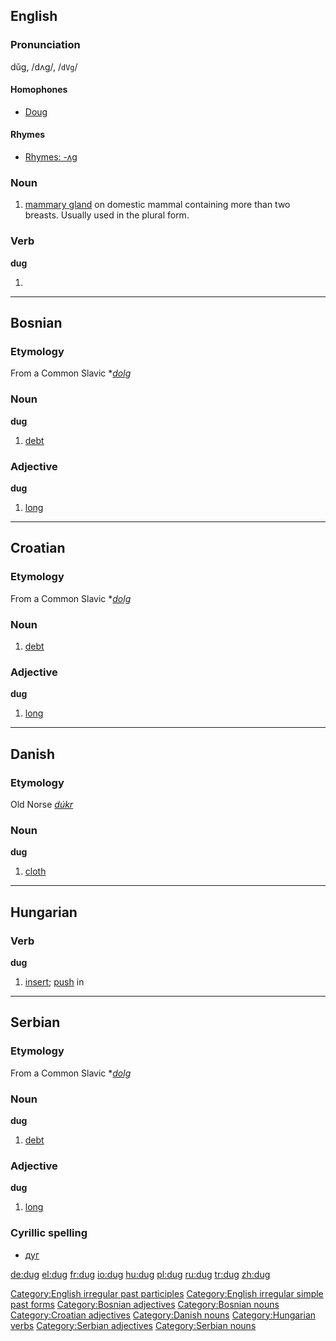 ==English==

===Pronunciation===
dŭg, /dʌɡ/, /<tt>dVg</tt>/

====Homophones====
*[[Doug]]

====Rhymes====
{{rfc-header|Rhymes}}
*[[Rhymes:English:-ʌɡ|Rhymes: -ʌɡ]]

===Noun===
{{en-noun}}

# [[mammary gland]] on domestic mammal containing more than two breasts. Usually used in the plural form.

===Verb===
'''dug'''

# {{past of|[[dig]]}}

[[Category:English irregular past participles]]
[[Category:English irregular simple past forms]]

----

==Bosnian==

===Etymology===
From a Common Slavic *''[[dolg]]''

===Noun===
'''dug''' {{m}}

# [[debt]]

===Adjective===
'''dug''' {{m}}

# [[long]]

[[Category:Bosnian adjectives]]
[[Category:Bosnian nouns]]

----

==Croatian==

===Etymology===
From a Common Slavic *''[[dolg]]''

===Noun===
{{hr-noun|g=m|dugovi}}

# [[debt]]

===Adjective===
'''dug''' {{m}}

# [[long]]

[[Category:Croatian adjectives]]

----

==Danish==

===Etymology===
Old Norse ''[[dúkr]]''

===Noun===
'''dug'''

# [[cloth]]

[[Category:Danish nouns]]

----

==Hungarian==

===Verb===
'''dug'''

# [[insert]]; [[push]] in

[[Category:Hungarian verbs]]

----

==Serbian==

===Etymology===
From a Common Slavic *''[[dolg]]''

===Noun===
'''dug''' {{m}}

# [[debt]]

===Adjective===
'''dug''' {{m}}

# [[long]]

===Cyrillic spelling===
*[[дуг#Serbian|дуг]]

[[Category:Serbian adjectives]]
[[Category:Serbian nouns]]

[[de:dug]]
[[el:dug]]
[[fr:dug]]
[[io:dug]]
[[hu:dug]]
[[pl:dug]]
[[ru:dug]]
[[tr:dug]]
[[zh:dug]]